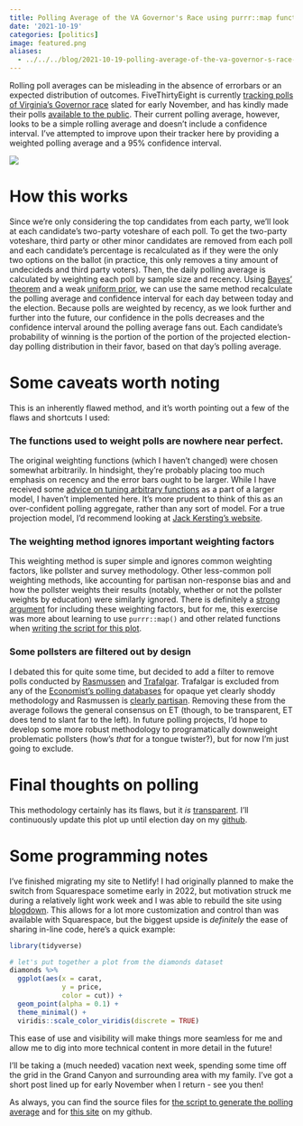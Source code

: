 ```yaml
---
title: Polling Average of the VA Governor's Race using purrr::map functions
date: '2021-10-19'
categories: [politics]
image: featured.png
aliases: 
  - ../../../blog/2021-10-19-polling-average-of-the-va-governor-s-race-using-purrr-map-functions/index.html
---
```


Rolling poll averages can be misleading in the absence of errorbars or an expected distribution of outcomes. FiveThirtyEight is currently [tracking polls of Virginia's Governor race](https://projects.fivethirtyeight.com/polls/governor/virginia/) slated for early November, and has kindly made their polls [available to the public](https://projects.fivethirtyeight.com/polls-page/data/governor_polls.csv). Their current polling average, however, looks to be a simple rolling average and doesn't include a confidence interval. I've attempted to improve upon their tracker here by providing a weighted polling average and a 95% confidence interval.

![](pics/race_results_2021-10-19.png)

# How this works

Since we're only considering the top candidates from each party, we'll look at each candidate's two-party voteshare of each poll. To get the two-party voteshare, third party or other minor candidates are removed from each poll and each candidate's percentage is recalculated as if they were the only two options on the ballot (in practice, this only removes a tiny amount of undecideds and third party voters). Then, the daily polling average is calculated by weighting each poll by sample size and recency. Using [Bayes' theorem](https://en.wikipedia.org/wiki/Bayes%27_theorem) and a weak [uniform prior](https://en.wikipedia.org/wiki/Continuous_uniform_distribution), we can use the same method recalculate the polling average and confidence interval for each day between today and the election. Because polls are weighted by recency, as we look further and further into the future, our confidence in the polls decreases and the confidence interval around the polling average fans out. Each candidate's probability of winning is the portion of the portion of the projected election-day polling distribution in their favor, based on that day's polling average. 

# Some caveats worth noting

This is an inherently flawed method, and it's worth pointing out a few of the flaws and shortcuts I used:

### The functions used to weight polls are nowhere near perfect. 

The original weighting functions (which I haven't changed) were chosen somewhat arbitrarily. In hindsight, they're probably placing too much emphasis on recency and the error bars ought to be larger. While I have received some [advice on tuning arbitrary functions](https://community.rstudio.com/t/is-it-possible-to-tune-arbitrary-parameters-w-tidymodels/117998/2) as a part of a larger model, I haven't implemented here. It's more prudent to think of this as an over-confident polling aggregate, rather than any sort of model. For a true projection model, I'd recommend looking at [Jack Kersting's website](https://projects.jhkforecasts.com/2022-midterms/virginia-governor). 

### The weighting method ignores important weighting factors

This weighting method is super simple and ignores common weighting factors, like pollster and survey methodology. Other less-common poll weighting methods, like accounting for partisan non-response bias and and how the pollster weights their results (notably, whether or not the pollster weights by education) were similarly ignored. There is definitely a [strong argument](https://gelliottmorris.substack.com/p/what-people-are-missing-about-the?justPublished=true) for including these weighting factors, but for me, this exercise was more about learning to use `purrr::map()` and other related functions when [writing the script for this plot](https://github.com/markjrieke/thedatadiary/blob/main/2021.10.01-virginia_governors_race/scripts/va_poll_wrangle.R). 

### Some pollsters are filtered out by design

I debated this for quite some time, but decided to add a filter to remove polls conducted by [Rasmussen](https://www.rasmussenreports.com/) and [Trafalgar](https://www.thetrafalgargroup.org/). Trafalgar is excluded from any of the [Economist's polling databases](https://docs.google.com/spreadsheets/d/e/2PACX-1vQ56fySJKLL18Lipu1_i3ID9JE06voJEz2EXm6JW4Vh11zmndyTwejMavuNntzIWLY0RyhA1UsVEen0/pub?gid=0&single=true&output=csv) for opaque yet clearly shoddy methodology and Rasmussen is [clearly partisan](https://twitter.com/Rasmussen_Poll/status/1448819612242616324?ref_src=twsrc%5Etfw%7Ctwcamp%5Eembeddedtimeline%7Ctwterm%5Eprofile%3ARasmussen_Poll%7Ctwgr%5EeyJ0ZndfZXhwZXJpbWVudHNfY29va2llX2V4cGlyYXRpb24iOnsiYnVja2V0IjoxMjA5NjAwLCJ2ZXJzaW9uIjpudWxsfSwidGZ3X2hvcml6b25fdHdlZXRfZW1iZWRfOTU1NSI6eyJidWNrZXQiOiJodGUiLCJ2ZXJzaW9uIjpudWxsfSwidGZ3X3NwYWNlX2NhcmQiOnsiYnVja2V0Ijoib2ZmIiwidmVyc2lvbiI6bnVsbH19%7Ctwcon%5Etimelinechrome&ref_url=https%3A%2F%2Fwww.rasmussenreports.com%2F). Removing these from the average follows the general consensus on ET (though, to be transparent, ET does tend to slant far to the left). In future polling projects, I'd hope to develop some more robust methodology to programatically downweight problematic pollsters (how's *that* for a tongue twister?), but for now I'm just going to exclude.

# Final thoughts on polling

This methodology certainly has its flaws, but it *is* [transparent](https://github.com/markjrieke/thedatadiary/blob/main/2021.10.01-virginia_governors_race/scripts/va_poll_wrangle.R). I'll continuously update this plot up until election day on my [github](https://github.com/markjrieke/thedatadiary/tree/main/2021.10.01-virginia_governors_race). 

# Some programming notes

I've finished migrating my site to Netlify! I had originally planned to make the switch from Squarespace sometime early in 2022, but motivation struck me during a relatively light work week and I was able to rebuild the site using [blogdown](https://bookdown.org/yihui/blogdown/). This allows for a lot more customization and control than was available with Squarespace, but the biggest upside is *definitely* the ease of sharing in-line code, here's a quick example:

```r
library(tidyverse)

# let's put together a plot from the diamonds dataset
diamonds %>%
  ggplot(aes(x = carat,
             y = price,
             color = cut)) +
  geom_point(alpha = 0.1) +
  theme_minimal() +
  viridis::scale_color_viridis(discrete = TRUE)
```

This ease of use and visibility will make things more seamless for me and allow me to dig into more technical content in more detail in the future!

I'll be taking a (much needed) vacation next week, spending some time off the grid in the Grand Canyon and surrounding area with my family. I've got a short post lined up for early November when I return - see you then!

As always, you can find the source files for [the script to generate the polling average](https://github.com/markjrieke/thedatadiary/tree/main/2021.10.01-virginia_governors_race) and for [this site](https://github.com/markjrieke/thedatadiary.net) on my github.
